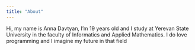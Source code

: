 ```yaml
---
title: "About"
---
```


Hi, my name is Anna Davtyan, I'm 19 years old and I study at Yerevan State University in the faculty of Informatics and Applied Mathematics.
I do love programming and I imagine my future in that field
